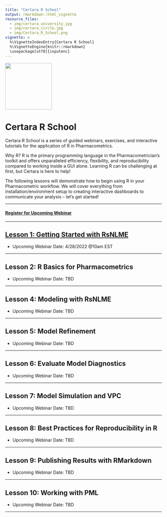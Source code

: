 ```yaml
---
title: "Certara R School"
output: rmarkdown::html_vignette
resource_files:
  - img/certara_university.jpg
  - img/certara_circle.jpg
  - img/Certara_R_School.png
vignette: >
  %\VignetteIndexEntry{Certara R School}
  %\VignetteEngine{knitr::rmarkdown}
  \usepackage[utf8]{inputenc}
---
```


<img src='img/Certara_R_School.png' align="center" height="150"/>

# Certara R School

Certara R School is a series of guided webinars, exercises, and interactive tutorials for the application of R in Pharmacometrics. 

Why R? R is the primary programming language in the Pharmacometrician's toolkit and offers unparalleled efficiency, flexibility, and reproducibility compared to working inside a GUI alone.  Learning R can be challenging at first, but Certara is here to help!

The following lessons will demonstrate how to begin using R in your Pharmacometric workflow. We will cover everything from installation/environment setup to creating interactive dashboards to communicate your analysis – let’s get started!

---

#### [Register for Upcoming Webinar](https://certara.zoom.us/webinar/register/WN_6AsyPfjGRMGLpCw1RIboTQ)

---

## [Lesson 1: Getting Started with RsNLME](lesson_1.html)

* Upcoming Webinar Date: 4/28/2022 @10am EST

---

## Lesson 2: R Basics for Pharmacometrics

* Upcoming Webinar Date: TBD

---

## Lesson 4: Modeling with RsNLME

* Upcoming Webinar Date: TBD

---

## Lesson 5: Model Refinement

* Upcoming Webinar Date: TBD

---

## Lesson 6: Evaluate Model Diagnostics

* Upcoming Webinar Date: TBD

---

## Lesson 7: Model Simulation and VPC

* Upcoming Webinar Date: TBD

---

## Lesson 8: Best Practices for Reproducibility in R

* Upcoming Webinar Date: TBD

---

## Lesson 9: Publishing Results with RMarkdown

* Upcoming Webinar Date: TBD

---

## Lesson 10: Working with PML

* Upcoming Webinar Date: TBD

---
